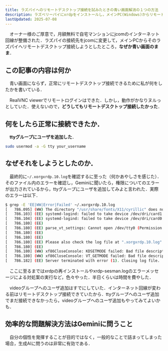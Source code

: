 ```yaml
---
title: ラズパイへのリモートデスクトップ接続を試みたときの青い画面解消の１つの方法
description: ラズベリーパイにxrdpをインストールし，メインPC(Windows)からリモートデスクトップ接続を試みたが青い画面のままでログインできなかった．それを解消する（正常に接続）ために私が行ったことを書きます．
lastUpdated: 2025-07-08
---
```


　オーナー様のご厚意で，月額無料で自宅マンションにjcomのインターネット回線が整備された．ラズパイの接続先をjcomに変更して，メインPCからそのラズパイへリモートデスクトップ接続しようとしたところ，**なぜか青い画面のまま**．

## この記事の内容は何か
　青い画面にならず，正常にリモートデスクトップ接続できるために私が何をしたかを書いている．

　RealVNC viewerでリモートログインはできた．しかし，動作がかなりヌルっとしていた．使えないので，**どうしてもリモートデスクトップ接続したかった**．

## 何をしたら正常に接続できたか．
　**ttyグループにユーザを追加した**．

```bash
sudo usermod -a -G tty your_username
```

## なぜそれをしようとしたのか．
　最終的に`~/.xorgxrdp.10.log`を確認するに至った（何かあやしさを感じた）．そのファイル内のエラーを確認し，Geminiに聞いたら，権限についてのエラーが出力されているから，ttyグループにユーザを追加してみよと言われた．実際のエラーは以下．
```bash {6-6}
$ grep -E 'EE|WW|Error|Failed' ~/.xorgxrdp.10.log
[   786.095] (WW) The directory "/usr/share/fonts/X11/cyrillic" does not exist.
[   786.103] (EE) systemd-logind: failed to take device /dev/dri/card1: Operation not permitted
[   786.104] (EE) systemd-logind: failed to take device /dev/dri/card0: Operation not permitted
[   786.180] (EE) 
[   786.180] (EE) parse_vt_settings: Cannot open /dev/tty0 (Permission denied)
[   786.180] (EE) 
[   786.180] (EE) 
[   786.180] (EE) Please also check the log file at ".xorgxrdp.10.log" for additional information.
[   786.180] (EE) 
[   786.180] (WW) xf86CloseConsole: KDSETMODE failed: Bad file descriptor
[   786.180] (WW) xf86CloseConsole: VT_GETMODE failed: Bad file descriptor
[   786.182] (EE) Server terminated with error (1). Closing log file.
```

　ここに至るまではxrdpの再インストールやxrdp-sesman.logのエラーメッセージによる対処案の実行など，色々やった．半日くらいは時間を費やした．

　videoグループへのユーザ追加はすでにしていた．インターネット回線が変わる前はリモートデスクトップ接続できていたから．ttyグループへのユーザ追加でまだ接続できなかったら，videoグループへのユーザ追加もやってみてよいかも．

## 効率的な問題解決方法はGeminiに問うこと
　自分の個性を発揮することが目的ではなく，一般的なことで詰まってしまった場合，生成AIに問うのは非常に有効である．
